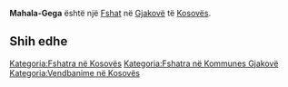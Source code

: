 {{Fshat në Kosovës
 | Emri                = Mahala-Gega
| srp_N_name = Mahala-Gega
| srp_N_FULL_NAME_RO = Mahala-Gega
| srp_N_FULL_NAME_ND_RO = Mahala-Gega
| srp_N_SORT_NAME_RG = MAHALAGEGA
| srp_N_FULL_NAME_RG = Mahala-Gega
| srp_N_FULL_NAME_ND_RG = Mahala-Gega

 | Emri (Rasa dhanore) = 
 | Figura              = 
 | Shteti              = Kosovo
 | Komuna              = Gjakovë
 | Kodi postar         = 
 | Sipërfaqja          = 

 | Popullsia           = 

 | Regj. i popullsisë  = 
 | Dend. e popullsisë  = 
 | Faqja zyrtare       = 
 <!--- Koordinatat ----> 
 | Gjerësia            = 42.428611
 | Gjatësia            = 21.236389
 | Lartësia            = 
}}
'''Mahala-Gega''' është një [[Fshat]] në [[Gjakovë]] të [[Kosovës]].

<!-- == Gjeografia == -->
<!-- == Historia == -->
<!-- == Demografia == -->
== Shih edhe ==
{{Komuna Gjakovë}}
{{Kosovo-Administrata-Cung}}

[[Kategoria:Fshatra në Kosovës]]
[[Kategoria:Fshatra në Kommunes Gjakovë]]
[[Kategoria:Vendbanime në Kosovës]]